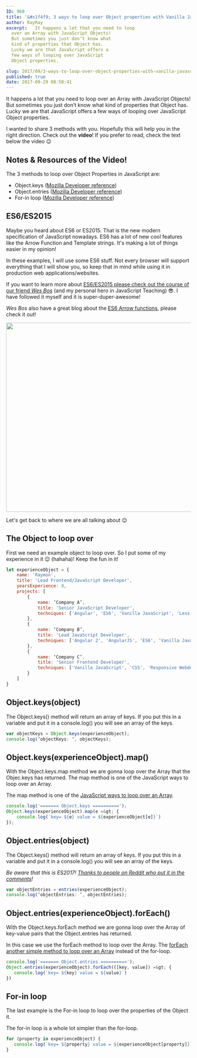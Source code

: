 ```yaml
---
ID: 960
title: '&#x1f4f9; 3 ways to loop over Object properties with Vanilla JavaScript (ES6 included)'
author: RayRay
excerpt:   It happens a lot that you need to loop
  over an Array with JavaScript Objects!
  But sometimes you just don’t know what
  kind of properties that Object has.
  Lucky we are that JavaScript offers a
  few ways of looping over JavaScript
  Object properties.

slug: 2017/09/3-ways-to-loop-over-object-properties-with-vanilla-javascript/
published: true
date: 2017-09-29 08:50:41
---
```

It happens a lot that you need to loop over an Array with JavaScript Objects! But sometimes you just don’t know what kind of properties that Object has. Lucky we are that JavaScript offers a few ways of looping over JavaScript Object properties.

I wanted to share 3 methods with you. Hopefully this will help you in the right direction. Check out the <strong>video</strong>! If you prefer to read, check the text below the video 😉

<Youtube url="https://youtu.be/Xb2aj_P1m7c" />

<h2><b>Notes &amp; Resources of the Video!</b></h2>
The 3 methods to loop over Object Properties in JavaScript are:

<ul>
 	<li>Object.keys (<a href="https://developer.mozilla.org/en-US/docs/Web/JavaScript/Reference/Global_Objects/Object/keys">Mozilla Developer reference</a>)</li>
 	<li>Object.entries (<a href="https://developer.mozilla.org/en-US/docs/Web/JavaScript/Reference/Global_Objects/Object/entries">Mozilla Developer reference</a>)</li>
 	<li>For-in loop (<a href="https://developer.mozilla.org/en-US/docs/Web/JavaScript/Reference/Statements/for...in">Mozilla Developer reference</a>)</li>
</ul>

<h2><b>ES6/ES2015</b></h2>
Maybe you heard about ES6 or ES2015. That is the new modern specification of JavaScript nowadays. ES6 has a lot of new cool features like the Arrow Function and Template strings. It's making a lot of things easier in my opinion!

In these examples, I will use some ES6 stuff. Not every browser will support everything that I will show you, so keep that in mind while using it in production web applications/websites.

If you want to learn more about <a href="http://bit.ly/ES6-COURSE-BY-WES-BOS" target="_blank" rel="noopener">ES6/ES2015 please check out the course of our friend <em>Wes Bos</em></a> (and my personal hero in JavaScript Teaching) &#x1f60e;. I have followed it myself and it is super-duper-awesome!

<em>Wes Bos</em> also have a great blog about the <a href="http://wesbos.com/arrow-functions/">ES6 Arrow functions</a>, please check it out!

<a href="http://bit.ly/ES6-COURSE-BY-WES-BOS" target="_blank" rel="noopener"><img class="aligncenter wp-image-977 size-full" src="https://blog.mrfrontend.org/wp-content/uploads/2017/09/es6-for-everyone-wes-bos-course-banner-e1506538732480.png" alt="" width="1200" height="516" /></a>


Let's get back to where we are all talking about 😉
<h2><b>The Object to loop over</b></h2>
First we need an example object to loop over. So I put some of my experience in it 😉 (hahaha)! Keep the fun in it!

```javascript
let experienceObject = {
	name: 'Raymon',
	title: 'Lead Frontend/JavaScript Developer',
	yearsExperience: 8,
	projects: [
		{
			name: ‘Company A’,
			title: 'Senior JavaScript Developer',
			techniques: ['Angular', 'ES6', 'Vanilla JavaScript', 'Less', 'CSS']
		},
		{
			name: ‘Company B’,
			title: 'Lead JavaScript Developer',
			techniques: ['Angular 2', 'AngularJS', 'ES6', 'Vanilla JavaScript', 'Web Sockets', 'D3']
		},
		{
			name: ‘Company C’,
			title: 'Senior Frontend Developer',
			techniques: ['Vanilla JavaScript', 'CSS', 'Responsive Webdesign']
		}
	]
}
```

<h2><b>Object.keys(object)</b></h2>
The Object.keys() method will return an array of keys. If you put this in a variable and put it in a console.log() you will see an array of the keys.

```javascript
var objectKeys = Object.keys(experienceObject);
console.log(‘objectKeys: ‘, objectKeys);
```

<h2>Object.keys(experienceObject).map()</h2>
With the Object.keys.map method we are gonna loop over the Array that the Objec.keys has returned. The map method is one of the JavaScript ways to loop over an Array.

The map method is one of the <a href="https://developer.mozilla.org/en-US/docs/Web/JavaScript/Reference/Global_Objects/Array/map" rel="noopener">JavaScript ways to loop over an Array</a>.

```javascript
console.log('======= Object.keys ==========');
Object.keys(experienceObject).map(e =&gt; {
	console.log(`key= ${e} value = ${experienceObject[e]}`)
});
```

<h2><b>Object.entries(object)</b></h2>
The Object.keys() method will return an array of keys. If you put this in a variable and put it in a console.log() you will see an array of the keys.

<em>Be aware that this is ES2017! <a href="https://www.reddit.com/r/javascript/comments/736nle/3_ways_to_loop_over_object_properties_with/" target="_blank" rel="noopener">Thanks to people on Reddit who put it in the comments</a>!</em>

```javascript
var objectEntries = entries(experienceObject);
console.log(‘objectEntries: ‘, objectEntries);
```

<h3></h3>
<h2>Object.entries(experienceObject).forEach()</h2>
With the Object.keys.forEach method we are gonna loop over the Array of key-value pairs that the Object.entries has returned.

In this case we use the forEach method to loop over the Array. The <a href="https://developer.mozilla.org/en-US/docs/Web/JavaScript/Reference/Global_Objects/Array/forEach" rel="noopener">forEach another simple method to loop over an Array</a> instead of the for-loop.

```javascript
console.log('======= Object.entries ==========');
Object.entries(experienceObject).forEach(([key, value]) =&gt; {
   console.log(`key= ${key} value = ${value}`)
})
```

<h2><b>For-in loop</b></h2>
The last example is the For-in loop to loop over the properties of the Object it.

The for-in loop is a whole lot simpler than the for-loop.

```javascript
for (property in experienceObject) {
   console.log(`key= ${property} value = ${experienceObject[property]}`)
}
```